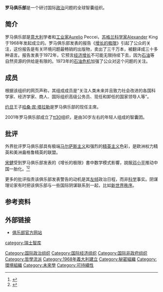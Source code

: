 {{Infobox organization
|name =罗马俱乐部<br>The Club of Rome
|logo =[[File:Club_of_Rome_Logo.svg|220px]]
|type =[[非营利组织|非营利组织]]<br>[[非政府组织|非政府组织]]
|formation         = {{start date and age|1968}}
|founder           =Aurelio Peccei<br>Alexander King
|key_people        = 副主席:Anders Wijkman<br>Ernst Ulrich von Weizsäcker<br>秘书长:Graeme Maxton
|location          ={{SWI}}[[苏黎世州|苏黎世州]][[温特图尔|温特图尔]]
|fields            =[[全球变暖|全球变暖]], [[福利|福利]], [[人道主义|人道主义]]挑战
|homepage          ={{URL|http://www.clubofrome.org/}}
}}
'''罗马俱乐部'''是一个研讨国际[[政治|政治]]问题的全球智囊组织。

==简介==
{{无来源章节}}
罗马俱乐部是[[意大利|意大利]]学者和[[工业家|工业家]]Aurelio Peccei，[[苏格兰|苏格兰]][[科学家|科学家]]Alexander King于1968年发起成立的。罗马俱乐部发表的报告《[[增长的极限|增长的极限]]》引起了公众的关注，这份报告是有关环境问题最畅销的出版物，卖出了三千万本，被翻译成三十多种语言。报告发表于1972年，它预言[[经济增长|经济增长]]不可能无限持续下去，因为[[石油|石油]]等自然资源的供给是有限的。1973年的[[石油危机|石油危机]]加强了公众对这个问题的关注。

==成员==
{{main|category:罗马俱乐部成员}}
根据该组织的网页声称，其组成成员是“关注人类未来并且致力社会改进的各国科学家、经济学家、商人、国际组织高级公务员、现任和卸任的国家领导人等”。

[[约旦|约旦]]王子[[哈桑·宾·塔拉勒_(约旦王子)|哈桑·宾·塔拉勒]]是罗马俱乐部的现任主席。

2001年罗马俱乐部成立了[https://web.archive.org/web/20110102224822/http://www.clubofrome.org/eng/home/ tt30]组织，是由30岁左右的年轻人组成的智囊团。

==批评==
外界批评罗马俱乐部具有极端[[马尔萨斯|马尔萨斯主义]]和强烈的[[精英主义|精英主义]]色彩，是欧洲权力精英和美洲盎格鲁精英的联盟。{{Citation needed}}

[[宋健|宋健]]受到罗马俱乐部发表的《增长的极限》書中数学模式影響，說服[[邓小平|邓小平]]推动中国一胎化。<ref>{{Cite journal | url=http://journals.cambridge.org/action/displayAbstract?fromPage=online&aid=314403 | title=''Missile Science, Population Science: The Origins of China's One-Child Policy'' | author=Susan  Greenhalgh | journal=The China Quarterly | volume=182 | date=June 2005 | pages=pp 253-276 | access-date=2015-11-02 | archive-date=2015-11-06 | archive-url=https://web.archive.org/web/20151106232440/http://journals.cambridge.org/action/displayAbstract?fromPage=online&aid=314403 | dead-url=no }}</ref><ref>{{Cite news | url=http://www.bbc.com/zhongwen/simp/press_review/2014/01/140113_press_china_onechild_policy | title=英媒：西方是中国一胎化暴行的始作俑者 | date=2014年1月13日 | publisher=[[BBC|BBC]] | accessdate=2015年11月2日 | archive-date=2019年12月2日 | archive-url=https://web.archive.org/web/20191202120006/https://www.bbc.com/zhongwen/simp/press_review/2014/01/140113_press_china_onechild_policy | dead-url=no }}</ref>

更多的批评指责该俱乐部发表警告的动机是其[[左倾|左倾]]政治日程，而非[[科学|科学]]事实。阴谋理论家有时把该俱乐部与一些国际阴谋联系到一起，比如[[新世界秩序|新世界秩序]]。{{Citation needed}}

==参考资料==
{{reflist}}

==外部链接==
*[http://www.clubofrome.org 俱乐部官方网站] {{Wayback|url=http://www.clubofrome.org/ |date=20210502014045 }}

{{Authority control}}
[[Category:国际政治组织|Category:国际政治组织]]
[[Category:国际经济组织|Category:国际经济组织]]
[[Category:国际非政府组织|Category:国际非政府组织]]
[[Category:哲學流派|Category:哲學流派]]
[[Category:1968年義大利建立|Category:1968年義大利建立]]
[[Category:秘密組織|Category:秘密組織]]
[[Category:環境組織|Category:環境組織]]
[[Category:未來學|Category:未來學]]
[[Category:可持續性|Category:可持續性]]
[[category:瑞士智库|category:瑞士智库]]